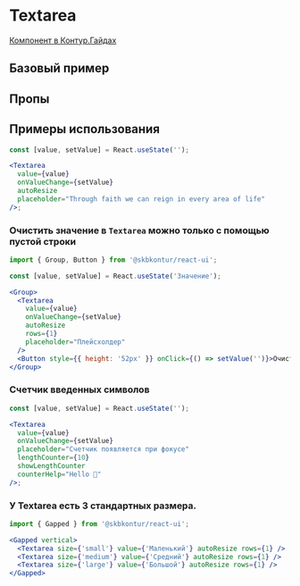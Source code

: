 
<Meta of={TextareaStories} />

# Textarea

[Компонент в Контур.Гайдах](https)

## Базовый пример
<Primary />

## Пропы
<Controls />

## Примеры использования

```jsx harmony
const [value, setValue] = React.useState('');

<Textarea
  value={value}
  onValueChange={setValue}
  autoResize
  placeholder="Through faith we can reign in every area of life"
/>;
```

### Очистить значение в `Textarea` можно только с помощью пустой строки

```jsx harmony
import { Group, Button } from '@skbkontur/react-ui';

const [value, setValue] = React.useState('Значение');

<Group>
  <Textarea
    value={value}
    onValueChange={setValue}
    autoResize
    rows={1}
    placeholder="Плейсхолдер"
  />
  <Button style={{ height: '52px' }} onClick={() => setValue('')}>Очистить значение</Button>
</Group>
```

### Счетчик введенных символов

```jsx harmony
const [value, setValue] = React.useState('');

<Textarea
  value={value}
  onValueChange={setValue}
  placeholder="Счетчик появляется при фокусе"
  lengthCounter={10}
  showLengthCounter
  counterHelp="Hello 👋"
/>;
```

### У Textarea есть 3 стандартных размера.

```jsx harmony
import { Gapped } from '@skbkontur/react-ui';

<Gapped vertical>
  <Textarea size={'small'} value={'Маленький'} autoResize rows={1} />
  <Textarea size={'medium'} value={'Средний'} autoResize rows={1} />
  <Textarea size={'large'} value={'Большой'} autoResize rows={1} />
</Gapped>
```
